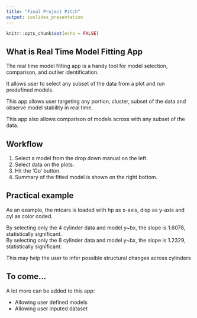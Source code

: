 ```yaml
---
title: "Final Project Pitch"
output: ioslides_presentation
---
```


```r
knitr::opts_chunk$set(echo = FALSE)
```

## What is Real Time Model Fitting App
The real time model fitting app is a handy tool for model selection, comparison, and outlier identification.   

It allows user to select any subset of the data from a plot and run predefined models. 

This app allows user targeting any portion, cluster, subset of the data and observe model stability in real time.  

This app also allows comparison of models across with any subset of the data.  

## Workflow  
1. Select a model from the drop down manual on the left.  
2. Select data on the plots.   
3. Hit the 'Go' button.  
4. Summary of the fitted model is shown on the right bottom.  
  
## Practical example    
As an example, the mtcars is loaded with hp as x-axis, disp as y-axis and cyl as color coded.  

By selecting only the 4 cylinder data and model y~bx, the slope is 1.6078, statistically significant.  
By selecting only the 8 cylinder data and model y~bx, the slope is 1.2329, statistically significant.  

This may help the user to infer possible structural changes across cylinders

## To come...  
A lot more can be added to this app:

* Allowing user defined models
* Allowing user inputed dataset
